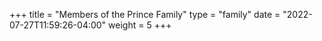 +++
title = "Members of the Prince Family"
type = "family"
date = "2022-07-27T11:59:26-04:00"
weight = 5
+++

